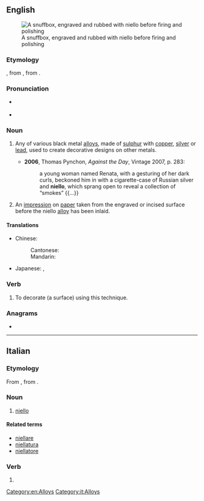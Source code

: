 {{also|niellò}}
==English==
[[File:Athanasius Stepanovich Popov - Snuffbox with Engraved Scenes - Walters 57720.jpg|right|thumb|A snuffbox, engraved and rubbed with niello before firing and polishing]]

===Etymology===
{{bor|en|it|niello}}, from {{der|en|LL.|nigellum}}, from {{der|en|la|nigellus||blackish}}.

===Pronunciation===
* {{a|UK}} {{IPA|/niˈɛləʊ/|lang=en}}
* {{a|US}} {{IPA|/niˈɛloʊ/|lang=en}}

===Noun===
{{en-noun|s|nielli}}

# {{lb|en|metallurgy}} Any of various black metal [[alloys]], made of [[sulphur]] with [[copper]], [[silver]] or [[lead]], used to create decorative designs on other metals.
#* '''2006''', Thomas Pynchon, ''Against the Day'', Vintage 2007, p. 283:
#*: a young woman named Renata, with a gesturing of her dark curls, beckoned him in with a cigarette-case of Russian silver and '''niello''', which sprang open to reveal a collection of “smokes” {{...}}
# An [[impression]] on [[paper]] taken from the engraved or incised surface before the niello [[alloy]] has been inlaid.

====Translations====
{{trans-top|any of various black metal alloys}}
* Chinese:
*: Cantonese: {{t|yue|黑金|tr=hak1 gam1}}
*: Mandarin: {{t+|cmn|黑金|tr=hēijīn}}
{{trans-mid}}
* Japanese: {{t|ja|黒金|tr=こっきん, kokkin}}, {{t|ja|ニエロ|tr=niero}}
{{trans-bottom}}

===Verb===
{{en-verb}}

# {{lb|en|transitive}} To decorate (a surface) using this technique.

===Anagrams===
* {{anagrams|en|Lionel|O'Neill|lionel|loline|nollie}}

[[Category:en:Alloys]]

----

==Italian==

===Etymology===
From {{inh|it|LL.|nigellum}}, from {{inh|it|la|nigellus}}.

===Noun===
{{wikipedia|lang=it}}
{{it-noun|m}}

# [[#English|niello]]

====Related terms====
* [[niellare]]
* [[niellatura]]
* [[niellatore]]

===Verb===
{{head|it|verb form}}

# {{inflection of|niellare||1|s|pres|indc|lang=it}}

[[Category:it:Alloys]]
